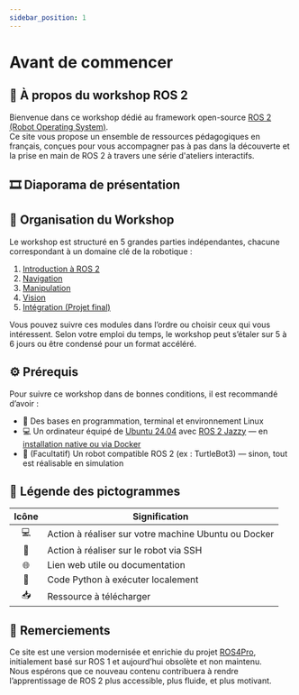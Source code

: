 ```yaml
---
sidebar_position: 1
---
```




# Avant de commencer

## 🚀 À propos du workshop ROS 2

Bienvenue dans ce workshop dédié au framework open-source [ROS 2 (Robot Operating System)](http://ros.org).   
Ce site vous propose un ensemble de ressources pédagogiques en français, conçues pour vous accompagner pas à pas dans la découverte et la prise en main de ROS 2 à travers une série d'ateliers interactifs.

## 🎞️ Diaporama de présentation

<Diapositive path="/slides/presentation" />

## 🧭 Organisation du Workshop

Le workshop est structuré en 5 grandes parties indépendantes, chacune correspondant à un domaine clé de la robotique :

1. [Introduction à ROS 2](introduction/)
2. [Navigation](navigation/)
3. [Manipulation](manipulation/)
4. [Vision](vision/)
5. [Intégration (Projet final)](integration/)

Vous pouvez suivre ces modules dans l’ordre ou choisir ceux qui vous intéressent.
Selon votre emploi du temps, le workshop peut s’étaler sur 5 à 6 jours ou être condensé pour un format accéléré.

## ⚙️ Prérequis

Pour suivre ce workshop dans de bonnes conditions, il est recommandé d’avoir :
- 📘 Des bases en programmation, terminal et environnement Linux
- 💻 Un ordinateur équipé de  [Ubuntu 24.04](https://ubuntu.com/) avec [ROS 2 Jazzy](https://docs.ros.org/en/jazzy/Installation/Ubuntu-Install-Debs.html) — en [installation native ou via Docker](install)
- 🤖 (Facultatif) Un robot compatible ROS 2 (ex : TurtleBot3) — sinon, tout est réalisable en simulation


## 🧭 Légende des pictogrammes

| Icône | Signification                                         |
| :---: | ----------------------------------------------------- |
|   💻  | Action à réaliser sur votre machine Ubuntu ou Docker  |
|   🤖  | Action à réaliser sur le robot via SSH                |
|   🌐  | Lien web utile ou documentation                       |
|   🐍  | Code Python à exécuter localement                     |
|   📥  | Ressource à télécharger                               |

## 🙏 Remerciements

Ce site est une version modernisée et enrichie du projet [ROS4Pro](https://learn.ros4.pro/fr/), initialement basé sur ROS 1 et aujourd’hui obsolète et non maintenu.  
Nous espérons que ce nouveau contenu contribuera à rendre l’apprentissage de ROS 2 plus accessible, plus fluide, et plus motivant.

